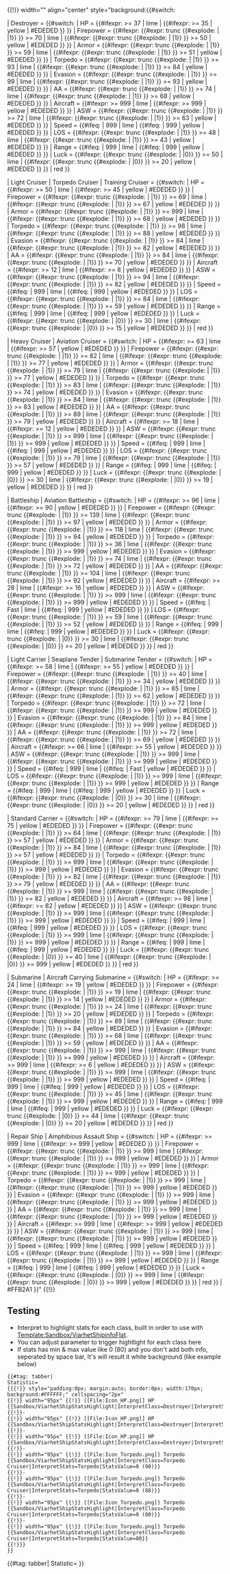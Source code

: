 {{!}} width="{{{boxwidth|75px}}}" align="center" style="background:{{#switch: {{{InterpretClass|}}}

<!-- ######################################################################################################## -->
<!-- Destroyer Class -->
<!-- ######################################################################################################## -->
| Destroyer = 
{{#switch: {{{InterpretStats|no data}}} 
| HP = {{#ifexpr: {{{StatsValue|0}}} >= 
<!-- HP to trigger auto-highlight (Upper row:lime, Lower row: Yellow) -->
37                                      | lime | {{#ifexpr: {{{StatsValue|0}}} >=  
35                                      | yellow | &#35;EDEDED }} }}
| Firepower = {{#ifexpr: {{#expr: trunc {{#explode: {{{StatsValue|0 0}}}| |1}} }} >= 
<!-- Firepower to trigger auto-highlight (Upper row:lime, Lower row: Yellow) -->
70                                      | lime | {{#ifexpr: {{#expr: trunc {{#explode: {{{StatsValue|0 0}}}| |1}} }} >=  
50                                      | yellow | &#35;EDEDED }} }}
| Armor = {{#ifexpr: {{#expr: trunc {{#explode: {{{StatsValue|0 0}}}| |1}} }} >= 
<!-- Armor to trigger auto-highlight (Upper row:lime, Lower row: Yellow) -->
59                                      | lime | {{#ifexpr: {{#expr: trunc {{#explode: {{{StatsValue|0 0}}}| |1}} }} >=  
51                                      | yellow | &#35;EDEDED }} }}
| Torpedo = {{#ifexpr: {{#expr: trunc {{#explode: {{{StatsValue|0 0}}}| |1}} }} >= 
<!-- Torpedo to trigger auto-highlight (Upper row:lime, Lower row: Yellow) -->
93                                      | lime | {{#ifexpr: {{#expr: trunc {{#explode: {{{StatsValue|0 0}}}| |1}} }} >=  
84                                      | yellow | &#35;EDEDED }} }}
| Evasion = {{#ifexpr: {{#expr: trunc {{#explode: {{{StatsValue|0 0}}}| |1}} }} >= 
<!-- Evasion to trigger auto-highlight (Upper row:lime, Lower row: Yellow) -->
99                                      | lime | {{#ifexpr: {{#expr: trunc {{#explode: {{{StatsValue|0 0}}}| |1}} }} >=  
93                                      | yellow | &#35;EDEDED }} }}
| AA = {{#ifexpr: {{#expr: trunc {{#explode: {{{StatsValue|0 0}}}| |1}} }} >= 
<!-- Anti-air to trigger auto-highlight (Upper row:lime, Lower row: Yellow) -->
74                                      | lime | {{#ifexpr: {{#expr: trunc {{#explode: {{{StatsValue|0 0}}}| |1}} }} >=  
68                                      | yellow | &#35;EDEDED }} }}
| Aircraft = {{#ifexpr: {{{StatsValue|0}}} >= 
<!-- Aircraft to trigger auto-highlight (Upper row:lime, Lower row: Yellow) -->
999                                      | lime | {{#ifexpr: {{{StatsValue|0}}} >=  
999                                      | yellow | &#35;EDEDED }} }}
| ASW = {{#ifexpr: {{#expr: trunc {{#explode: {{{StatsValue|0 0}}}| |1}} }} >= 
<!-- ASW to trigger auto-highlight (Upper row:lime, Lower row: Yellow) -->
72                                      | lime | {{#ifexpr: {{#expr: trunc {{#explode: {{{StatsValue|0 0}}}| |1}} }} >=  
63                                      | yellow | &#35;EDEDED }} }}
| Speed = {{#ifeq: {{{StatsValue|0}}} | 
<!-- Speed to trigger auto-highlight (Upper row:lime, Lower row: Yellow) -->
999                                      | lime | {{#ifeq: {{{StatsValue|0}}} | 
999                                      | yellow | &#35;EDEDED }} }}
| LOS = {{#ifexpr: {{#expr: trunc {{#explode: {{{StatsValue|0 0}}}| |1}} }} >= 
<!-- LOS to trigger auto-highlight (Upper row:lime, Lower row: Yellow) -->
48                                      | lime | {{#ifexpr: {{#expr: trunc {{#explode: {{{StatsValue|0 0}}}| |1}} }} >=  
43                                      | yellow | &#35;EDEDED }} }}
| Range = {{#ifeq: {{{StatsValue|0}}} | 
<!-- Range to trigger auto-highlight (Upper row:lime, Lower row: Yellow) -->
999                                     | lime | {{#ifeq: {{{StatsValue|0}}} |  
999                                     | yellow | &#35;EDEDED }} }}
| Luck = {{#ifexpr: {{#expr: trunc {{#explode: {{{StatsValue|0 0}}}| |0}} }} >= 
<!-- Based Luck to trigger auto-highlight (Upper row:lime, Lower row: Yellow) -->
50                                      | lime | {{#ifexpr: {{#expr: trunc {{#explode: {{{StatsValue|0 0}}}| |0}} }} >=  
20                                      | yellow | &#35;EDEDED }} }}
| red 
}}
<!-- End setting for Destroyer Class -->


<!-- ######################################################################################################## -->
<!-- Light Cruiser Class (Also Torpedo Cruiser and Training Cruiser since they share same comparison table)  -->
<!-- ######################################################################################################## -->
| Light Cruiser | Torpedo Cruiser | Training Cruiser = 
{{#switch: {{{InterpretStats|no data}}} 
| HP = {{#ifexpr: {{{StatsValue|0}}} >= 
<!-- HP to trigger auto-highlight (Upper row:lime, Lower row: Yellow) -->
50                                      | lime | {{#ifexpr: {{{StatsValue|0}}} >=  
45                                      | yellow | &#35;EDEDED }} }}
| Firepower = {{#ifexpr: {{#expr: trunc {{#explode: {{{StatsValue|0 0}}}| |1}} }} >= 
<!-- Firepower to trigger auto-highlight (Upper row:lime, Lower row: Yellow) -->
69                                      | lime | {{#ifexpr: {{#expr: trunc {{#explode: {{{StatsValue|0 0}}}| |1}} }} >=  
67                                      | yellow | &#35;EDEDED }} }}
| Armor = {{#ifexpr: {{#expr: trunc {{#explode: {{{StatsValue|0 0}}}| |1}} }} >= 
<!-- Armor to trigger auto-highlight (Upper row:lime, Lower row: Yellow) -->
999                                      | lime | {{#ifexpr: {{#expr: trunc {{#explode: {{{StatsValue|0 0}}}| |1}} }} >=  
68                                      | yellow | &#35;EDEDED }} }}
| Torpedo = {{#ifexpr: {{#expr: trunc {{#explode: {{{StatsValue|0 0}}}| |1}} }} >= 
<!-- Torpedo to trigger auto-highlight (Upper row:lime, Lower row: Yellow) -->
98                                      | lime | {{#ifexpr: {{#expr: trunc {{#explode: {{{StatsValue|0 0}}}| |1}} }} >=  
88                                      | yellow | &#35;EDEDED }} }}
| Evasion = {{#ifexpr: {{#expr: trunc {{#explode: {{{StatsValue|0 0}}}| |1}} }} >= 
<!-- Evasion to trigger auto-highlight (Upper row:lime, Lower row: Yellow) -->
84                                      | lime | {{#ifexpr: {{#expr: trunc {{#explode: {{{StatsValue|0 0}}}| |1}} }} >=  
82                                      | yellow | &#35;EDEDED }} }}
| AA = {{#ifexpr: {{#expr: trunc {{#explode: {{{StatsValue|0 0}}}| |1}} }} >= 
<!-- Anti-air to trigger auto-highlight (Upper row:lime, Lower row: Yellow) -->
84                                      | lime | {{#ifexpr: {{#expr: trunc {{#explode: {{{StatsValue|0 0}}}| |1}} }} >=  
70                                      | yellow | &#35;EDEDED }} }}
| Aircraft = {{#ifexpr: {{{StatsValue|0}}} >= 
<!-- Aircraft to trigger auto-highlight (Upper row:lime, Lower row: Yellow) -->
12                                      | lime | {{#ifexpr: {{{StatsValue|0}}} >=  
8                                      | yellow | &#35;EDEDED }} }}
| ASW = {{#ifexpr: {{#expr: trunc {{#explode: {{{StatsValue|0 0}}}| |1}} }} >= 
<!-- ASW to trigger auto-highlight (Upper row:lime, Lower row: Yellow) -->
94                                      | lime | {{#ifexpr: {{#expr: trunc {{#explode: {{{StatsValue|0 0}}}| |1}} }} >=  
82                                      | yellow | &#35;EDEDED }} }}
| Speed = {{#ifeq: {{{StatsValue|0}}} | 
<!-- Speed to trigger auto-highlight (Upper row:lime, Lower row: Yellow) -->
999                                     | lime | {{#ifeq: {{{StatsValue|0}}} |  
999                                     | yellow | &#35;EDEDED }} }}
| LOS = {{#ifexpr: {{#expr: trunc {{#explode: {{{StatsValue|0 0}}}| |1}} }} >= 
<!-- LOS to trigger auto-highlight (Upper row:lime, Lower row: Yellow) -->
84                                      | lime | {{#ifexpr: {{#expr: trunc {{#explode: {{{StatsValue|0 0}}}| |1}} }} >=  
59                                      | yellow | &#35;EDEDED }} }}
| Range = {{#ifeq: {{{StatsValue|0}}} | 
<!-- Range to trigger auto-highlight (Upper row:lime, Lower row: Yellow) -->
999                                     | lime | {{#ifeq: {{{StatsValue|0}}} |  
999                                     | yellow | &#35;EDEDED }} }}
| Luck = {{#ifexpr: {{#expr: trunc {{#explode: {{{StatsValue|0 0}}}| |0}} }} >= 
<!-- Based Luck to trigger auto-highlight (Upper row:lime, Lower row: Yellow) -->
30                                      | lime | {{#ifexpr: {{#expr: trunc {{#explode: {{{StatsValue|0 0}}}| |0}} }} >=  
15                                      | yellow | &#35;EDEDED }} }}
| red 
}}
<!-- End setting for Light Cruiser Class -->


<!-- ######################################################################################################## -->
<!-- Heavy Cruiser & Aviation Cruiser -->
<!-- ######################################################################################################## -->
| Heavy Cruiser | Aviation Cruiser = 
{{#switch: {{{InterpretStats|no data}}} 
| HP = {{#ifexpr: {{{StatsValue|0}}} >= 
<!-- HP to trigger auto-highlight (Upper row:lime, Lower row: Yellow) -->
63                                      | lime | {{#ifexpr: {{{StatsValue|0}}} >=  
57                                      | yellow | &#35;EDEDED }} }}
| Firepower = {{#ifexpr: {{#expr: trunc {{#explode: {{{StatsValue|0 0}}}| |1}} }} >= 
<!-- Firepower to trigger auto-highlight (Upper row:lime, Lower row: Yellow) -->
82                                      | lime | {{#ifexpr: {{#expr: trunc {{#explode: {{{StatsValue|0 0}}}| |1}} }} >=  
77                                      | yellow | &#35;EDEDED }} }}
| Armor = {{#ifexpr: {{#expr: trunc {{#explode: {{{StatsValue|0 0}}}| |1}} }} >= 
<!-- Armor to trigger auto-highlight (Upper row:lime, Lower row: Yellow) -->
79                                      | lime | {{#ifexpr: {{#expr: trunc {{#explode: {{{StatsValue|0 0}}}| |1}} }} >=  
77                                      | yellow | &#35;EDEDED }} }}
| Torpedo = {{#ifexpr: {{#expr: trunc {{#explode: {{{StatsValue|0 0}}}| |1}} }} >= 
<!-- Torpedo to trigger auto-highlight (Upper row:lime, Lower row: Yellow) -->
83                                      | lime | {{#ifexpr: {{#expr: trunc {{#explode: {{{StatsValue|0 0}}}| |1}} }} >=  
74                                      | yellow | &#35;EDEDED }} }}
| Evasion = {{#ifexpr: {{#expr: trunc {{#explode: {{{StatsValue|0 0}}}| |1}} }} >= 
<!-- Evasion to trigger auto-highlight (Upper row:lime, Lower row: Yellow) -->
84                                      | lime | {{#ifexpr: {{#expr: trunc {{#explode: {{{StatsValue|0 0}}}| |1}} }} >=  
83                                      | yellow | &#35;EDEDED }} }}
| AA = {{#ifexpr: {{#expr: trunc {{#explode: {{{StatsValue|0 0}}}| |1}} }} >= 
<!-- Anti-air to trigger auto-highlight (Upper row:lime, Lower row: Yellow) -->
89                                      | lime | {{#ifexpr: {{#expr: trunc {{#explode: {{{StatsValue|0 0}}}| |1}} }} >=  
79                                      | yellow | &#35;EDEDED }} }}
| Aircraft = {{#ifexpr: {{{StatsValue|0}}} >= 
<!-- Aircraft to trigger auto-highlight (Upper row:lime, Lower row: Yellow) -->
18                                      | lime | {{#ifexpr: {{{StatsValue|0}}} >=  
12                                      | yellow | &#35;EDEDED }} }}
| ASW = {{#ifexpr: {{#expr: trunc {{#explode: {{{StatsValue|0 0}}}| |1}} }} >= 
<!-- ASW to trigger auto-highlight (Upper row:lime, Lower row: Yellow) -->
999                                     | lime | {{#ifexpr: {{#expr: trunc {{#explode: {{{StatsValue|0 0}}}| |1}} }} >=  
999                                     | yellow | &#35;EDEDED }} }}
| Speed = {{#ifeq: {{{StatsValue|0}}} | 
<!-- Speed to trigger auto-highlight (Upper row:lime, Lower row: Yellow) -->
999                                     | lime | {{#ifeq: {{{StatsValue|0}}} |  
999                                     | yellow | &#35;EDEDED }} }}
| LOS = {{#ifexpr: {{#expr: trunc {{#explode: {{{StatsValue|0 0}}}| |1}} }} >= 
<!-- LOS to trigger auto-highlight (Upper row:lime, Lower row: Yellow) -->
79                                      | lime | {{#ifexpr: {{#expr: trunc {{#explode: {{{StatsValue|0 0}}}| |1}} }} >=  
57                                      | yellow | &#35;EDEDED }} }}
| Range = {{#ifeq: {{{StatsValue|0}}} | 
<!-- Range to trigger auto-highlight (Upper row:lime, Lower row: Yellow) -->
999                                     | lime | {{#ifeq: {{{StatsValue|0}}} |  
999                                     | yellow | &#35;EDEDED }} }}
| Luck = {{#ifexpr: {{#expr: trunc {{#explode: {{{StatsValue|0 0}}}| |0}} }} >= 
<!-- Based Luck to trigger auto-highlight (Upper row:lime, Lower row: Yellow) -->
30                                      | lime | {{#ifexpr: {{#expr: trunc {{#explode: {{{StatsValue|0 0}}}| |0}} }} >=  
19                                      | yellow | &#35;EDEDED }} }}
| red
}}
<!-- End setting for Heavy Cruiser & Aviation Cruiser Class -->


<!-- ######################################################################################################## -->
<!-- Battleship & Aviation Battleship -->
<!-- ######################################################################################################## -->
| Battleship | Aviation Battleship = 
{{#switch: {{{InterpretStats|no data}}} 
| HP = {{#ifexpr: {{{StatsValue|0}}} >= 
<!-- HP to trigger auto-highlight (Upper row:lime, Lower row: Yellow) -->
96                                      | lime | {{#ifexpr: {{{StatsValue|0}}} >=  
90                                      | yellow | &#35;EDEDED }} }}
| Firepower = {{#ifexpr: {{#expr: trunc {{#explode: {{{StatsValue|0 0}}}| |1}} }} >= 
<!-- Firepower to trigger auto-highlight (Upper row:lime, Lower row: Yellow) -->
139                                     | lime | {{#ifexpr: {{#expr: trunc {{#explode: {{{StatsValue|0 0}}}| |1}} }} >=  
97                                      | yellow | &#35;EDEDED }} }}
| Armor = {{#ifexpr: {{#expr: trunc {{#explode: {{{StatsValue|0 0}}}| |1}} }} >= 
<!-- Armor to trigger auto-highlight (Upper row:lime, Lower row: Yellow) -->
118                                     | lime | {{#ifexpr: {{#expr: trunc {{#explode: {{{StatsValue|0 0}}}| |1}} }} >=  
94                                      | yellow | &#35;EDEDED }} }}
| Torpedo = {{#ifexpr: {{#expr: trunc {{#explode: {{{StatsValue|0 0}}}| |1}} }} >= 
<!-- Torpedo to trigger auto-highlight (Upper row:lime, Lower row: Yellow) -->
36                                      | lime | {{#ifexpr: {{#expr: trunc {{#explode: {{{StatsValue|0 0}}}| |1}} }} >=  
999                                     | yellow | &#35;EDEDED }} }}
| Evasion = {{#ifexpr: {{#expr: trunc {{#explode: {{{StatsValue|0 0}}}| |1}} }} >= 
<!-- Evasion to trigger auto-highlight (Upper row:lime, Lower row: Yellow) -->
74                                      | lime | {{#ifexpr: {{#expr: trunc {{#explode: {{{StatsValue|0 0}}}| |1}} }} >=  
72                                      | yellow | &#35;EDEDED }} }}
| AA = {{#ifexpr: {{#expr: trunc {{#explode: {{{StatsValue|0 0}}}| |1}} }} >= 
<!-- Anti-air to trigger auto-highlight (Upper row:lime, Lower row: Yellow) -->
104                                     | lime | {{#ifexpr: {{#expr: trunc {{#explode: {{{StatsValue|0 0}}}| |1}} }} >=  
92                                      | yellow | &#35;EDEDED }} }}
| Aircraft = {{#ifexpr: {{{StatsValue|0}}} >= 
<!-- Aircraft to trigger auto-highlight (Upper row:lime, Lower row: Yellow) -->
28                                      | lime | {{#ifexpr: {{{StatsValue|0}}} >=  
16                                      | yellow | &#35;EDEDED }} }}
| ASW = {{#ifexpr: {{#expr: trunc {{#explode: {{{StatsValue|0 0}}}| |1}} }} >= 
<!-- ASW to trigger auto-highlight (Upper row:lime, Lower row: Yellow) -->
999                                     | lime | {{#ifexpr: {{#expr: trunc {{#explode: {{{StatsValue|0 0}}}| |1}} }} >=  
999                                     | yellow | &#35;EDEDED }} }}
| Speed = {{#ifeq: {{{StatsValue|0}}} | 
<!-- Speed to trigger auto-highlight (Upper row:lime, Lower row: Yellow) -->
Fast                                    | lime | {{#ifeq: {{{StatsValue|0}}} |  
999                                     | yellow | &#35;EDEDED }} }}
| LOS = {{#ifexpr: {{#expr: trunc {{#explode: {{{StatsValue|0 0}}}| |1}} }} >= 
<!-- LOS to trigger auto-highlight (Upper row:lime, Lower row: Yellow) -->
59                                      | lime | {{#ifexpr: {{#expr: trunc {{#explode: {{{StatsValue|0 0}}}| |1}} }} >=  
52                                      | yellow | &#35;EDEDED }} }}
| Range = {{#ifeq: {{{StatsValue|0}}} | 
<!-- Range to trigger auto-highlight (Upper row:lime, Lower row: Yellow) -->
999                                     | lime | {{#ifeq: {{{StatsValue|0}}} |  
999                                     | yellow | &#35;EDEDED }} }}
| Luck = {{#ifexpr: {{#expr: trunc {{#explode: {{{StatsValue|0 0}}}| |0}} }} >= 
<!-- Based Luck to trigger auto-highlight (Upper row:lime, Lower row: Yellow) -->
30                                      | lime | {{#ifexpr: {{#expr: trunc {{#explode: {{{StatsValue|0 0}}}| |0}} }} >=  
20                                      | yellow | &#35;EDEDED }} }}
| red
}}
<!-- End setting for Battleship & Aviation Battleship Class -->


<!-- ######################################################################################################## -->
<!-- Light Carrier Class (Also Seaplane Tender and Submarine Tender since they share same comparison table)  -->
<!-- ######################################################################################################## -->
| Light Carrier | Seaplane Tender | Submarine Tender =
{{#switch: {{{InterpretStats|no data}}} 
| HP = {{#ifexpr: {{{StatsValue|0}}} >= 
<!-- HP to trigger auto-highlight (Upper row:lime, Lower row: Yellow) -->
58                                      | lime | {{#ifexpr: {{{StatsValue|0}}} >=  
55                                      | yellow | &#35;EDEDED }} }}
| Firepower = {{#ifexpr: {{#expr: trunc {{#explode: {{{StatsValue|0 0}}}| |1}} }} >= 
<!-- Firepower to trigger auto-highlight (Upper row:lime, Lower row: Yellow) -->
40                                      | lime | {{#ifexpr: {{#expr: trunc {{#explode: {{{StatsValue|0 0}}}| |1}} }} >=  
34                                      | yellow | &#35;EDEDED }} }}
| Armor = {{#ifexpr: {{#expr: trunc {{#explode: {{{StatsValue|0 0}}}| |1}} }} >= 
<!-- Armor to trigger auto-highlight (Upper row:lime, Lower row: Yellow) -->
65                                      | lime | {{#ifexpr: {{#expr: trunc {{#explode: {{{StatsValue|0 0}}}| |1}} }} >=  
62                                      | yellow | &#35;EDEDED }} }}
| Torpedo = {{#ifexpr: {{#expr: trunc {{#explode: {{{StatsValue|0 0}}}| |1}} }} >= 
<!-- Torpedo to trigger auto-highlight (Upper row:lime, Lower row: Yellow) -->
72                                      | lime | {{#ifexpr: {{#expr: trunc {{#explode: {{{StatsValue|0 0}}}| |1}} }} >=  
999                                     | yellow | &#35;EDEDED }} }}
| Evasion = {{#ifexpr: {{#expr: trunc {{#explode: {{{StatsValue|0 0}}}| |1}} }} >= 
<!-- Evasion to trigger auto-highlight (Upper row:lime, Lower row: Yellow) -->
84                                      | lime | {{#ifexpr: {{#expr: trunc {{#explode: {{{StatsValue|0 0}}}| |1}} }} >=  
999                                      | yellow | &#35;EDEDED }} }}
| AA = {{#ifexpr: {{#expr: trunc {{#explode: {{{StatsValue|0 0}}}| |1}} }} >= 
<!-- Anti-air to trigger auto-highlight (Upper row:lime, Lower row: Yellow) -->
72                                      | lime | {{#ifexpr: {{#expr: trunc {{#explode: {{{StatsValue|0 0}}}| |1}} }} >=  
69                                      | yellow | &#35;EDEDED }} }}
| Aircraft = {{#ifexpr: {{{StatsValue|0}}} >= 
<!-- Aircraft to trigger auto-highlight (Upper row:lime, Lower row: Yellow) -->
66                                      | lime | {{#ifexpr: {{{StatsValue|0}}} >=  
55                                      | yellow | &#35;EDEDED }} }}
| ASW = {{#ifexpr: {{#expr: trunc {{#explode: {{{StatsValue|0 0}}}| |1}} }} >= 
<!-- ASW to trigger auto-highlight (Upper row:lime, Lower row: Yellow) -->
999                                     | lime | {{#ifexpr: {{#expr: trunc {{#explode: {{{StatsValue|0 0}}}| |1}} }} >=  
999                                     | yellow | &#35;EDEDED }} }}
| Speed = {{#ifeq: {{{StatsValue|0}}} | 
<!-- Speed to trigger auto-highlight (Upper row:lime, Lower row: Yellow) -->
999                                     | lime | {{#ifeq: {{{StatsValue|0}}} |  
Fast                                    | yellow | &#35;EDEDED }} }}
| LOS = {{#ifexpr: {{#expr: trunc {{#explode: {{{StatsValue|0 0}}}| |1}} }} >= 
<!-- LOS to trigger auto-highlight (Upper row:lime, Lower row: Yellow) -->
999                                      | lime | {{#ifexpr: {{#expr: trunc {{#explode: {{{StatsValue|0 0}}}| |1}} }} >=  
999                                      | yellow | &#35;EDEDED }} }}
| Range = {{#ifeq: {{{StatsValue|0}}} | 
<!-- Range to trigger auto-highlight (Upper row:lime, Lower row: Yellow) -->
999                                     | lime | {{#ifeq: {{{StatsValue|0}}} |  
999                                     | yellow | &#35;EDEDED }} }}
| Luck = {{#ifexpr: {{#expr: trunc {{#explode: {{{StatsValue|0 0}}}| |0}} }} >= 
<!-- Based Luck to trigger auto-highlight (Upper row:lime, Lower row: Yellow) -->
30                                      | lime | {{#ifexpr: {{#expr: trunc {{#explode: {{{StatsValue|0 0}}}| |0}} }} >=  
20                                      | yellow | &#35;EDEDED }} }}
| red
}}
<!-- End setting for Light Carrier Class -->


<!-- ######################################################################################################## -->
<!-- Standard Carrier Class -->
<!-- ######################################################################################################## -->
| Standard Carrier =
{{#switch: {{{InterpretStats|no data}}} 
| HP = {{#ifexpr: {{{StatsValue|0}}} >= 
<!-- HP to trigger auto-highlight (Upper row:lime, Lower row: Yellow) -->
79                                      | lime | {{#ifexpr: {{{StatsValue|0}}} >=  
75                                      | yellow | &#35;EDEDED }} }}
| Firepower = {{#ifexpr: {{#expr: trunc {{#explode: {{{StatsValue|0 0}}}| |1}} }} >= 
<!-- Firepower to trigger auto-highlight (Upper row:lime, Lower row: Yellow) -->
64                                      | lime | {{#ifexpr: {{#expr: trunc {{#explode: {{{StatsValue|0 0}}}| |1}} }} >=  
57                                      | yellow | &#35;EDEDED }} }}
| Armor = {{#ifexpr: {{#expr: trunc {{#explode: {{{StatsValue|0 0}}}| |1}} }} >= 
<!-- Armor to trigger auto-highlight (Upper row:lime, Lower row: Yellow) -->
84                                      | lime | {{#ifexpr: {{#expr: trunc {{#explode: {{{StatsValue|0 0}}}| |1}} }} >=  
57                                      | yellow | &#35;EDEDED }} }}
| Torpedo = {{#ifexpr: {{#expr: trunc {{#explode: {{{StatsValue|0 0}}}| |1}} }} >= 
<!-- Torpedo to trigger auto-highlight (Upper row:lime, Lower row: Yellow) -->
999                                     | lime | {{#ifexpr: {{#expr: trunc {{#explode: {{{StatsValue|0 0}}}| |1}} }} >=  
999                                     | yellow | &#35;EDEDED }} }}
| Evasion = {{#ifexpr: {{#expr: trunc {{#explode: {{{StatsValue|0 0}}}| |1}} }} >= 
<!-- Evasion to trigger auto-highlight (Upper row:lime, Lower row: Yellow) -->
82                                      | lime | {{#ifexpr: {{#expr: trunc {{#explode: {{{StatsValue|0 0}}}| |1}} }} >=  
79                                      | yellow | &#35;EDEDED }} }}
| AA = {{#ifexpr: {{#expr: trunc {{#explode: {{{StatsValue|0 0}}}| |1}} }} >= 
<!-- Anti-air to trigger auto-highlight (Upper row:lime, Lower row: Yellow) -->
999                                      | lime | {{#ifexpr: {{#expr: trunc {{#explode: {{{StatsValue|0 0}}}| |1}} }} >=  
82                                      | yellow | &#35;EDEDED }} }}
| Aircraft = {{#ifexpr: {{{StatsValue|0}}} >= 
<!-- Aircraft to trigger auto-highlight (Upper row:lime, Lower row: Yellow) -->
98                                      | lime | {{#ifexpr: {{{StatsValue|0}}} >=  
82                                      | yellow | &#35;EDEDED }} }}
| ASW = {{#ifexpr: {{#expr: trunc {{#explode: {{{StatsValue|0 0}}}| |1}} }} >= 
<!-- ASW to trigger auto-highlight (Upper row:lime, Lower row: Yellow) -->
999                                     | lime | {{#ifexpr: {{#expr: trunc {{#explode: {{{StatsValue|0 0}}}| |1}} }} >=  
999                                     | yellow | &#35;EDEDED }} }}
| Speed = {{#ifeq: {{{StatsValue|0}}} | 
<!-- Speed to trigger auto-highlight (Upper row:lime, Lower row: Yellow) -->
999                                     | lime | {{#ifeq: {{{StatsValue|0}}} |  
999                                     | yellow | &#35;EDEDED }} }}
| LOS = {{#ifexpr: {{#expr: trunc {{#explode: {{{StatsValue|0 0}}}| |1}} }} >= 
<!-- LOS to trigger auto-highlight (Upper row:lime, Lower row: Yellow) -->
999                                      | lime | {{#ifexpr: {{#expr: trunc {{#explode: {{{StatsValue|0 0}}}| |1}} }} >=  
999                                      | yellow | &#35;EDEDED }} }}
| Range = {{#ifeq: {{{StatsValue|0}}} | 
<!-- Range to trigger auto-highlight (Upper row:lime, Lower row: Yellow) -->
999                                     | lime | {{#ifeq: {{{StatsValue|0}}} |  
999                                     | yellow | &#35;EDEDED }} }}
| Luck = {{#ifexpr: {{#expr: trunc {{#explode: {{{StatsValue|0 0}}}| |0}} }} >= 
<!-- Based Luck to trigger auto-highlight (Upper row:lime, Lower row: Yellow) -->
40                                      | lime | {{#ifexpr: {{#expr: trunc {{#explode: {{{StatsValue|0 0}}}| |0}} }} >=  
999                                      | yellow | &#35;EDEDED }} }}
| red
}}
<!-- End setting for Standard Carrier Class -->


<!-- ######################################################################################################## -->
<!-- Submarine & Aircraft Carrying Submarine -->
<!-- ######################################################################################################## -->
| Submarine | Aircraft Carrying Submarine = 
{{#switch: {{{InterpretStats|no data}}} 
| HP = {{#ifexpr: {{{StatsValue|0}}} >= 
<!-- HP to trigger auto-highlight (Upper row:lime, Lower row: Yellow) -->
24                                      | lime | {{#ifexpr: {{{StatsValue|0}}} >=  
19                                      | yellow | &#35;EDEDED }} }}
| Firepower = {{#ifexpr: {{#expr: trunc {{#explode: {{{StatsValue|0 0}}}| |1}} }} >= 
<!-- Firepower to trigger auto-highlight (Upper row:lime, Lower row: Yellow) -->
19                                      | lime | {{#ifexpr: {{#expr: trunc {{#explode: {{{StatsValue|0 0}}}| |1}} }} >=  
14                                      | yellow | &#35;EDEDED }} }}
| Armor = {{#ifexpr: {{#expr: trunc {{#explode: {{{StatsValue|0 0}}}| |1}} }} >= 
<!-- Armor to trigger auto-highlight (Upper row:lime, Lower row: Yellow) -->
24                                      | lime | {{#ifexpr: {{#expr: trunc {{#explode: {{{StatsValue|0 0}}}| |1}} }} >=  
20                                      | yellow | &#35;EDEDED }} }}
| Torpedo = {{#ifexpr: {{#expr: trunc {{#explode: {{{StatsValue|0 0}}}| |1}} }} >= 
<!-- Torpedo to trigger auto-highlight (Upper row:lime, Lower row: Yellow) -->
89                                      | lime | {{#ifexpr: {{#expr: trunc {{#explode: {{{StatsValue|0 0}}}| |1}} }} >=  
84                                      | yellow | &#35;EDEDED }} }}
| Evasion = {{#ifexpr: {{#expr: trunc {{#explode: {{{StatsValue|0 0}}}| |1}} }} >= 
<!-- Evasion to trigger auto-highlight (Upper row:lime, Lower row: Yellow) -->
68                                      | lime | {{#ifexpr: {{#expr: trunc {{#explode: {{{StatsValue|0 0}}}| |1}} }} >=  
59                                      | yellow | &#35;EDEDED }} }}
| AA = {{#ifexpr: {{#expr: trunc {{#explode: {{{StatsValue|0 0}}}| |1}} }} >= 
<!-- Anti-air to trigger auto-highlight (Upper row:lime, Lower row: Yellow) -->
999                                     | lime | {{#ifexpr: {{#expr: trunc {{#explode: {{{StatsValue|0 0}}}| |1}} }} >=  
999                                     | yellow | &#35;EDEDED }} }}
| Aircraft = {{#ifexpr: {{{StatsValue|0}}} >= 
<!-- Aircraft to trigger auto-highlight (Upper row:lime, Lower row: Yellow) -->
999                                      | lime | {{#ifexpr: {{{StatsValue|0}}} >=  
6                                      | yellow | &#35;EDEDED }} }}
| ASW = {{#ifexpr: {{#expr: trunc {{#explode: {{{StatsValue|0 0}}}| |1}} }} >= 
<!-- ASW to trigger auto-highlight (Upper row:lime, Lower row: Yellow) -->
999                                     | lime | {{#ifexpr: {{#expr: trunc {{#explode: {{{StatsValue|0 0}}}| |1}} }} >=  
999                                     | yellow | &#35;EDEDED }} }}
| Speed = {{#ifeq: {{{StatsValue|0}}} | 
<!-- Speed to trigger auto-highlight (Upper row:lime, Lower row: Yellow) -->
999                                     | lime | {{#ifeq: {{{StatsValue|0}}} |  
999                                     | yellow | &#35;EDEDED }} }}
| LOS = {{#ifexpr: {{#expr: trunc {{#explode: {{{StatsValue|0 0}}}| |1}} }} >= 
<!-- LOS to trigger auto-highlight (Upper row:lime, Lower row: Yellow) -->
45                                      | lime | {{#ifexpr: {{#expr: trunc {{#explode: {{{StatsValue|0 0}}}| |1}} }} >=  
999                                      | yellow | &#35;EDEDED }} }}
| Range = {{#ifeq: {{{StatsValue|0}}} | 
<!-- Range to trigger auto-highlight (Upper row:lime, Lower row: Yellow) -->
999                                     | lime | {{#ifeq: {{{StatsValue|0}}} |  
999                                     | yellow | &#35;EDEDED }} }}
| Luck = {{#ifexpr: {{#expr: trunc {{#explode: {{{StatsValue|0 0}}}| |0}} }} >= 
<!-- Based Luck to trigger auto-highlight (Upper row:lime, Lower row: Yellow) -->
44                                      | lime | {{#ifexpr: {{#expr: trunc {{#explode: {{{StatsValue|0 0}}}| |0}} }} >=  
20                                      | yellow | &#35;EDEDED }} }}
| red
}}
<!-- End setting for Submarine & Aircraft Carrying Submarine Class -->


<!-- ######################################################################################################## -->
<!-- Class that Not yet comparable -->
<!-- ######################################################################################################## -->
| Repair Ship | Amphibious Assault Ship =
{{#switch: {{{InterpretStats|no data}}} 
| HP = {{#ifexpr: {{{StatsValue|0}}} >= 
<!-- HP to trigger auto-highlight (Upper row:lime, Lower row: Yellow) -->
999                                      | lime | {{#ifexpr: {{{StatsValue|0}}} >=  
999                                      | yellow | &#35;EDEDED }} }}
| Firepower = {{#ifexpr: {{#expr: trunc {{#explode: {{{StatsValue|0 0}}}| |1}} }} >= 
<!-- Firepower to trigger auto-highlight (Upper row:lime, Lower row: Yellow) -->
999                                      | lime | {{#ifexpr: {{#expr: trunc {{#explode: {{{StatsValue|0 0}}}| |1}} }} >=  
999                                      | yellow | &#35;EDEDED }} }}
| Armor = {{#ifexpr: {{#expr: trunc {{#explode: {{{StatsValue|0 0}}}| |1}} }} >= 
<!-- Armor to trigger auto-highlight (Upper row:lime, Lower row: Yellow) -->
999                                      | lime | {{#ifexpr: {{#expr: trunc {{#explode: {{{StatsValue|0 0}}}| |1}} }} >=  
999                                      | yellow | &#35;EDEDED }} }}
| Torpedo = {{#ifexpr: {{#expr: trunc {{#explode: {{{StatsValue|0 0}}}| |1}} }} >= 
<!-- Torpedo to trigger auto-highlight (Upper row:lime, Lower row: Yellow) -->
999                                      | lime | {{#ifexpr: {{#expr: trunc {{#explode: {{{StatsValue|0 0}}}| |1}} }} >=  
999                                      | yellow | &#35;EDEDED }} }}
| Evasion = {{#ifexpr: {{#expr: trunc {{#explode: {{{StatsValue|0 0}}}| |1}} }} >= 
<!-- Evasion to trigger auto-highlight (Upper row:lime, Lower row: Yellow) -->
999                                      | lime | {{#ifexpr: {{#expr: trunc {{#explode: {{{StatsValue|0 0}}}| |1}} }} >=  
999                                      | yellow | &#35;EDEDED }} }}
| AA = {{#ifexpr: {{#expr: trunc {{#explode: {{{StatsValue|0 0}}}| |1}} }} >= 
<!-- Anti-air to trigger auto-highlight (Upper row:lime, Lower row: Yellow) -->
999                                      | lime | {{#ifexpr: {{#expr: trunc {{#explode: {{{StatsValue|0 0}}}| |1}} }} >=  
999                                      | yellow | &#35;EDEDED }} }}
| Aircraft = {{#ifexpr: {{{StatsValue|0}}} >= 
<!-- Aircraft to trigger auto-highlight (Upper row:lime, Lower row: Yellow) -->
999                                      | lime | {{#ifexpr: {{{StatsValue|0}}} >=  
999                                      | yellow | &#35;EDEDED }} }}
| ASW = {{#ifexpr: {{#expr: trunc {{#explode: {{{StatsValue|0 0}}}| |1}} }} >= 
<!-- ASW to trigger auto-highlight (Upper row:lime, Lower row: Yellow) -->
999                                      | lime | {{#ifexpr: {{#expr: trunc {{#explode: {{{StatsValue|0 0}}}| |1}} }} >=  
999                                      | yellow | &#35;EDEDED }} }}
| Speed = {{#ifeq: {{{StatsValue|0}}} | 
<!-- Speed to trigger auto-highlight (Upper row:lime, Lower row: Yellow) -->
999                                      | lime | {{#ifeq: {{{StatsValue|0}}} |  
999                                      | yellow | &#35;EDEDED }} }}
| LOS = {{#ifexpr: {{#expr: trunc {{#explode: {{{StatsValue|0 0}}}| |1}} }} >= 
<!-- LOS to trigger auto-highlight (Upper row:lime, Lower row: Yellow) -->
999                                      | lime | {{#ifexpr: {{#expr: trunc {{#explode: {{{StatsValue|0 0}}}| |1}} }} >=  
999                                      | yellow | &#35;EDEDED }} }}
| Range = {{#ifeq: {{{StatsValue|0}}} | 
<!-- Range to trigger auto-highlight (Upper row:lime, Lower row: Yellow) -->
999                                      | lime | {{#ifeq: {{{StatsValue|0}}} |  
999                                      | yellow | &#35;EDEDED }} }}
| Luck = {{#ifexpr: {{#expr: trunc {{#explode: {{{StatsValue|0 0}}}| |0}} }} >= 
<!-- Based Luck to trigger auto-highlight (Upper row:lime, Lower row: Yellow) -->
999                                      | lime | {{#ifexpr: {{#expr: trunc {{#explode: {{{StatsValue|0 0}}}| |0}} }} >=  
999                                      | yellow | &#35;EDEDED }} }}
| red
}}
<!-- End setting for Class that Not yet comparable -->
| &#35;FFB2A1 <!-- Will show #FFB2A1 if InterpretClass is missing or wrong -->
}}" {{!}} '''{{{StatsValue|0}}}'''
<noinclude>
==Testing==
*Interpret to highlight stats for each class, built in order to use with [[Template:Sandbox/ViarhetShipinfoFlat]].
*You can adjust parameter to trigger hightlight for each class here
*If stats has min & max value like 0 (80) and you don't add both info, seperated by space bar, It's will result it white background (like example below)
<pre>
{{#tag: tabber|
Statistic=
{{{!}} style="padding:0px; margin:auto; border:0px; width:170px; background:#FFFFFF;" cellspacing="2px"
{{!}} width="95px" {{!}} [[File:Icon_HP.png]] HP
{{Sandbox/ViarhetShipStatsHighlight|InterpretClass=Destroyer|InterpretStats=HP|StatsValue=37}}
{{!}}-
{{!}} width="95px" {{!}} [[File:Icon_HP.png]] HP
{{Sandbox/ViarhetShipStatsHighlight|InterpretClass=Destroyer|InterpretStats=HP|StatsValue=35}}
{{!}}-
{{!}} width="95px" {{!}} [[File:Icon_HP.png]] HP
{{Sandbox/ViarhetShipStatsHighlight|InterpretClass=Destroyer|InterpretStats=HP|StatsValue=31}}
{{!}}-
{{!}} width="95px" {{!}} [[File:Icon_Torpedo.png]] Torpedo
{{Sandbox/ViarhetShipStatsHighlight|InterpretClass=Torpedo Cruiser|InterpretStats=Torpedo|StatsValue=0 (98)}}
{{!}}-
{{!}} width="95px" {{!}} [[File:Icon_Torpedo.png]] Torpedo
{{Sandbox/ViarhetShipStatsHighlight|InterpretClass=Torpedo Cruiser|InterpretStats=Torpedo|StatsValue=0 (88)}}
{{!}}-
{{!}} width="95px" {{!}} [[File:Icon_Torpedo.png]] Torpedo
{{Sandbox/ViarhetShipStatsHighlight|InterpretClass=Torpedo Cruiser|InterpretStats=Torpedo|StatsValue=0 (80)}}
{{!}}-
{{!}} width="95px" {{!}} [[File:Icon_Torpedo.png]] Torpedo
{{Sandbox/ViarhetShipStatsHighlight|InterpretClass=Torpedo Cruiser|InterpretStats=Torpedo|StatsValue=80}}
{{!}}}
}}
</pre>
{{#tag: tabber|
Statistic=
{{{!}} style="padding:0px; margin:auto; border:0px; width:170px; background:#FFFFFF;" cellspacing="2px"
{{!}} width="95px" {{!}} [[File:Icon_HP.png]] HP
{{Sandbox/ViarhetShipStatsHighlight|InterpretClass=Destroyer|InterpretStats=HP|StatsValue=37}}
{{!}}-
{{!}} width="95px" {{!}} [[File:Icon_HP.png]] HP
{{Sandbox/ViarhetShipStatsHighlight|InterpretClass=Destroyer|InterpretStats=HP|StatsValue=35}}
{{!}}-
{{!}} width="95px" {{!}} [[File:Icon_HP.png]] HP
{{Sandbox/ViarhetShipStatsHighlight|InterpretClass=Destroyer|InterpretStats=HP|StatsValue=31}}
{{!}}-
{{!}} width="95px" {{!}} [[File:Icon_Torpedo.png]] Torpedo
{{Sandbox/ViarhetShipStatsHighlight|InterpretClass=Torpedo Cruiser|InterpretStats=Torpedo|StatsValue=0 (98)}}
{{!}}-
{{!}} width="95px" {{!}} [[File:Icon_Torpedo.png]] Torpedo
{{Sandbox/ViarhetShipStatsHighlight|InterpretClass=Torpedo Cruiser|InterpretStats=Torpedo|StatsValue=0 (88)}}
{{!}}-
{{!}} width="95px" {{!}} [[File:Icon_Torpedo.png]] Torpedo
{{Sandbox/ViarhetShipStatsHighlight|InterpretClass=Torpedo Cruiser|InterpretStats=Torpedo|StatsValue=0 (80)}}
{{!}}-
{{!}} width="95px" {{!}} [[File:Icon_Torpedo.png]] Torpedo
{{Sandbox/ViarhetShipStatsHighlight|InterpretClass=Torpedo Cruiser|InterpretStats=Torpedo|StatsValue=80}}
{{!}}}
}}
</noinclude>